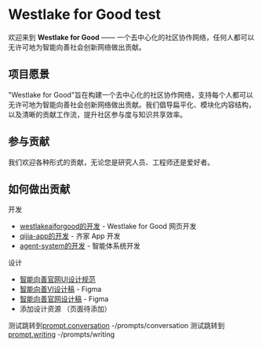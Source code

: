 
# Westlake for Good test

欢迎来到 **Westlake for Good** —— 一个去中心化的社区协作网络，任何人都可以无许可地为智能向善社会创新网络做出贡献。

## 项目愿景

"Westlake for Good"旨在构建一个去中心化的社区协作网络，支持每个人都可以无许可地为智能向善社会创新网络做出贡献。我们倡导扁平化、模块化内容结构，以及清晰的贡献工作流，提升社区参与度与知识共享效率。

## 参与贡献

我们欢迎各种形式的贡献，无论您是研究人员、工程师还是爱好者。

## 如何做出贡献

开发

- [westlakeaiforgood的开发](https://github.com/Westlake-AI-for-Good/westlakeaiforgood-website/issues) - Westlake for Good 网页开发
- [qijia-app的开发](https://github.com/Westlake-AI-for-Good/qijia-app/issues) - 齐家 App 开发
- [agent-system的开发](https://github.com/Westlake-AI-for-Good/agent-system/issues) - 智能体系统开发

设计

- [智能向善官网UI设计规范](https://westlakeaiforgood.feishu.cn/wiki/ZTe3wBf7ViQe5Nk75nWceOKznTc)
- [智能向善VI设计稿](https://figma.com/design/Pg9pUnWhOA8mnveJiwZQ8N/AGI-for-Good?node-id=0-1&t=dGDUQrsenDX9zuD9-0) - Figma
- [智能向善官网设计稿](https://www.figma.com/design/xZuSLLX0Ecf3fePCgkMP6c/%E6%99%BA%E8%83%BD%E5%90%91%E5%96%84?node-id=11-504&t=ATE9602ehsWILH8V-1) - Figma
- 添加设计资源 （页面待添加）


测试跳转到[prompt.conversation](/prompts/conversation) -/prompts/conversation
测试跳转到[prompt.writing](/prompts/writing) -/prompts/writing

<div className="mt-8 grid gap-4 grid-cols-1 md:grid-cols-2">
  <Card
    title="对话类"
    description="用于增强与AI的对话质量的提示词"
    href="/prompts/conversation"
  />
</div>


